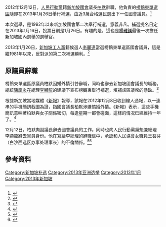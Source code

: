 {{Infobox election
|election_name     = 2013年榜鵝東補選
|country           = 新加坡
|type              = Parliamentary
|ongoing           = no
|previous_election = 2012年後港補選
|previous_year     = 2012年
|election_date     = 2013年1月26日
|next_election     = 2016年武吉巴督補選
|next_year         = 2016年
|image1            =
|candidate1        = '''[[李麗連|李麗連]]'''
|party1            = 新加坡工人黨
|popular_vote1     = 16,045
|percentage1       = 54.5%
|title             = 國會議員
|before_election   = [[迈克·柏默|柏默]]
|before_party      = 人民行動黨
|posttitle         = 當選議員
|after_election    = [[李麗連|李麗連]]
|after_party       = 新加坡工人黨
|image2            =
|candidate2        = [[許寶琨|許寶琨]]
|party2            = 人民行動黨
|popular_vote2     = 12,875
|percentage2       = 43.7%
|colour2       = EF1A26
|image4            =
|candidate4        = [[肯尼斯|肯尼斯]]
|party4            = 革新黨
|popular_vote4     = 353
|percentage4       = 1.2%
|image5            =
|candidate5        = [[林睦荃|林睦荃]]
|party5            = 新加坡民主聯盟
|popular_vote5     = 168
|percentage5       = 0.6 %
}}

2012年12月12日，[[人民行動黨|人民行動黨]]籍[[新加坡國會|新加坡國會]]議長[[迈克·柏默|柏默]]辭職，他負責的[[榜鵝東單選區|榜鵝東單選區]]隨即在2013年1月26日舉行補選，由近3萬合格選民選出下一任國會議員。<ref>{{cite news|title=Speaker of Parliament Michael Palmer resigns over 'grave mistake'|url=http://www.channelnewsasia.com/stories/singaporelocalnews/view/1242365/1/.html|publisher=[[Channel_NewsAsia|Channel NewsAsia]]|date=12 December 2012|accessdate=2020-07-04|archive-date=2013-01-31|archive-url=https://web.archive.org/web/20130131033355/http://www.channelnewsasia.com/stories/singaporelocalnews/view/1242365/1/.html|dead-url=no}}</ref>

本次選舉，是1992年以來新加坡國會第二次舉行補選，意義非凡。補選提名日定在2013年1月16日，投票日則是1月26日。有趣的是，這也是[[楊雅鎂|楊雅鎂]]最後一次擔任新加坡國內選舉的選舉官。

2013年1月26日，[[新加坡工人黨|新加坡工人黨]]籍候選人[[李麗連|李麗連]]當選榜鵝東單選區國會議員，這是繼1981年以來，反對派的第二次補選勝利。<ref>{{cite web|title=WP's Lee wins Punggol East by-election|url=http://www.channelnewsasia.com/stories/singaporelocalnews/view/1250425/1/.html|publisher=Channel NewsAsia|date=26 January 2013|accessdate=2020-07-04|archive-date=2013-01-28|archive-url=https://web.archive.org/web/20130128000519/http://www.channelnewsasia.com/stories/singaporelocalnews/view/1250425/1/.html|dead-url=no}}</ref>

==原議員辭職==
榜鵝東單選區原議員柏默因婚外情引咎辭職，同時也辭去新加坡國會議長的職務。總統[[陳慶炎|陳慶炎]]在總理[[李顯龍|李顯龍]]的建議下宣布榜鵝東舉行補選，填補該區議席的懸缺。<ref>{{Cite web|title=榜鹅东16日提名26日补选|url=https://www.zaobao.com.sg/special/report/singapore/palmer/story20130110-96350|accessdate=2020-07-14|date=2013-01-10|work=早报|language=zh-Hans}}</ref>

根據新加坡當地媒體《[[新報_(新加坡)|新報]]》報導，該報在2012年12月8日收到線人通報，以一連串的手機簡訊截圖為證，指國會議長柏默涉嫌搞婚外情。《新報》表示，這些手機簡訊意味著柏默與女子關係密切，每逢星期一都會碰面，這樣的情况已經維持一年了。<ref>{{cite web|title=SMSes expose Michael Palmer's affair|url=http://news.asiaone.com/News/Latest%2BNews/Singapore/Story/A1Story20121213-389445.html|publisher=The New Paper|access-date=13 November 2013|archive-url=https://web.archive.org/web/20131113182430/http://news.asiaone.com/News/Latest%2BNews/Singapore/Story/A1Story20121213-389445.html|archive-date=2013-11-13|dead-url=yes}}</ref>{{需要更多来源}}

12月12日，柏默向副議長辭去國會議員的工作，同時也向人民行動黨黨魁兼總理李顯龍辭去黨員身份。他在寫給李總理的辭職信中，承認和人民協會女職員王荟芬（白沙西选区办事处理事长）的不倫關係。<ref>{{Cite web|title=Lee Hsien Loong|url=https://www.facebook.com/leehsienloong/photos/a.448663958529649/448664345196277/?type=3|accessdate=2020-07-14|work=www.facebook.com|language=zh-Hans}}</ref><ref>{{Cite web|title=国会议长柏默因婚外情退党辞职|url=https://www.zaobao.com.sg/special/report/singapore/palmer/story20121213-96371|accessdate=2020-07-14|date=2012-12-13|work=早报|language=zh-Hans|archive-date=2020-07-05|archive-url=https://web.archive.org/web/20200705151742/https://www.zaobao.com.sg/special/report/singapore/palmer/story20121213-96371|dead-url=no}}</ref>

==參考資料==
{{reflist|2}}

{{新加坡選舉}}

[[Category:新加坡补选|Category:新加坡补选]]
[[Category:2013年亚洲选举|Category:2013年亚洲选举]]
[[Category:2013年1月|Category:2013年1月]]
[[Category:2013年新加坡|Category:2013年新加坡]]